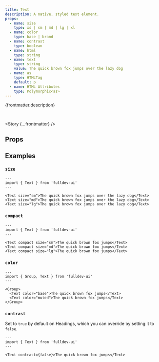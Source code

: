 ```yaml
---
title: Text
description: A native, styled text element.
props:
  - name: size
    type: xs | sm | md | lg | xl
  - name: color
    type: base | brand
  - name: contrast
    type: boolean
  - name: html
    type: string
  - name: text
    type: string
    value: The quick brown fox jumps over the lazy dog
  - name: as
    type: HTMLTag
    default: p
  - name: HTML Attributes
    type: Polymorphic<as>
---
```



{frontmatter.description}

<br />

<Story {...frontmatter} />

## Props

<PropsTable props={frontmatter.props} />

## Examples

### `size`

<SizeProp />

```astro live
---
import { Text } from 'fulldev-ui'
---

<Text size="sm">The quick brown fox jumps over the lazy dog</Text>
<Text size="md">The quick brown fox jumps over the lazy dog</Text>
<Text size="lg">The quick brown fox jumps over the lazy dog</Text>
```

### `compact`

<CompactProp />

```astro live
---
import { Text } from 'fulldev-ui'
---

<Text compact size="sm">The quick brown fox jumps</Text>
<Text compact size="md">The quick brown fox jumps</Text>
<Text compact size="lg">The quick brown fox jumps</Text>
```

### `color`

<VariantProp />

```astro live
---
import { Group, Text } from 'fulldev-ui'
---

<Group>
  <Text color="base">The quick brown fox jumps</Text>
  <Text color="muted">The quick brown fox jumps</Text>
</Group>
```

### `contrast`

Set to `true` by default on Headings, which you can override by setting it to `false`.

```astro live
---
import { Text } from 'fulldev-ui'
---

<Text contrast={false}>The quick brown fox jumps</Text>
```
